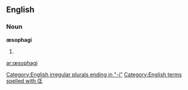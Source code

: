 ==English==

===Noun===
'''œsophagi'''

# {{plural of|[[œsophagus]]}}

[[Category:English irregular plurals ending in "-i"]]
[[Category:English terms spelled with Œ]]

[[ar:œsophagi]]